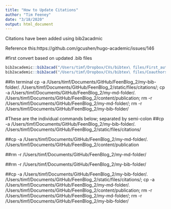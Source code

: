 ```yaml
---
title: "How to Update Citations"
author: "Tim Feeney"
date: "3/18/2020"
output: html_document
---
```


Citations have been added using bib2acadmic

Reference this:https://github.com/gcushen/hugo-academic/issues/146

#first convert based on updated .bib files
```r
bib2academic::bib2acad("/Users/timf/Dropbox/CVs/bibtex\ files/First_authors.bib",overwrite = TRUE)
bib2academic::bib2acad("/Users/timf/Dropbox/CVs/bibtex\ files/Coauthors.bib", overwrite = TRUE)
```

##In terminal
cp -a /Users/timf/Documents/GitHub/FeenBlog_2/my-bib-folder/. /Users/timf/Documents/GitHub/FeenBlog_2/static/files/citations/; cp -a /Users/timf/Documents/GitHub/FeenBlog_2/my-md-folder/. /Users/timf/Documents/GitHub/FeenBlog_2/content/publication; rm -r /Users/timf/Documents/GitHub/FeenBlog_2/my-md-folder/; rm -r /Users/timf/Documents/GitHub/FeenBlog_2/my-bib-folder/

#These are the individual commands below; separated by semi-colon
##cp -a /Users/timf/Documents/GitHub/FeenBlog_2/my-bib-folder/. /Users/timf/Documents/GitHub/FeenBlog_2/static/files/citations/

##cp -a /Users/timf/Documents/GitHub/FeenBlog_2/my-md-folder/. /Users/timf/Documents/GitHub/FeenBlog_2/content/publication

##rm -r /Users/timf/Documents/GitHub/FeenBlog_2/my-md-folder/

##rm -r /Users/timf/Documents/GitHub/FeenBlog_2/my-bib-folder/

##cp -a /Users/timf/Documents/GitHub/FeenBlog_2/my-bib-folder/. /Users/timf/Documents/GitHub/FeenBlog_2/static/files/citations/; cp -a /Users/timf/Documents/GitHub/FeenBlog_2/my-md-folder/. /Users/timf/Documents/GitHub/FeenBlog_2/content/publication; rm -r /Users/timf/Documents/GitHub/FeenBlog_2/my-md-folder/; rm -r /Users/timf/Documents/GitHub/FeenBlog_2/my-bib-folder/


